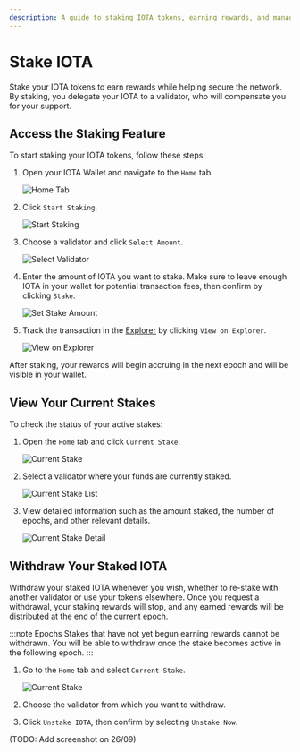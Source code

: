 ```yaml
---
description: A guide to staking IOTA tokens, earning rewards, and managing your staked assets.
---
```

# Stake IOTA

Stake your IOTA tokens to earn rewards while helping secure the network.
By staking, you delegate your IOTA to a validator, who will compensate you for your support.

## Access the Staking Feature

To start staking your IOTA tokens, follow these steps:

1. Open your IOTA Wallet and navigate to the `Home` tab.

   ![Home Tab](/img/about-iota/iota-wallet/how-to/basics/home-tab.png)

2. Click `Start Staking`.

   ![Start Staking](/img/about-iota/iota-wallet/how-to/stake/start-staking.png)

3. Choose a validator and click `Select Amount`.

   ![Select Validator](/img/about-iota/iota-wallet/how-to/stake/select-validator.png)

4. Enter the amount of IOTA you want to stake. Make sure to leave enough IOTA in your wallet for potential transaction fees, then confirm by clicking `Stake`.

   ![Set Stake Amount](/img/about-iota/iota-wallet/how-to/stake/set-stake-amount.png)

5. Track the transaction in the [Explorer](https://explorer.iota.cafe/) by clicking `View on Explorer`.

   ![View on Explorer](/img/about-iota/iota-wallet/how-to/stake/view-on-explorer.png)

After staking, your rewards will begin accruing in the next epoch and will be visible in your wallet.

## View Your Current Stakes

To check the status of your active stakes:

1. Open the `Home` tab and click `Current Stake`.

   ![Current Stake](/img/about-iota/iota-wallet/how-to/stake/current-stake.png)

2. Select a validator where your funds are currently staked.

   ![Current Stake List](/img/about-iota/iota-wallet/how-to/stake/current-stake-list.png)

3. View detailed information such as the amount staked, the number of epochs, and other relevant details.

   ![Current Stake Detail](/img/about-iota/iota-wallet/how-to/stake/current-stake-detail.png)

## Withdraw Your Staked IOTA

Withdraw your staked IOTA whenever you wish, whether to re-stake with another validator or use your tokens elsewhere.
Once you request a withdrawal, your staking rewards will stop,
and any earned rewards will be distributed at the end of the current epoch.

:::note Epochs
Stakes that have not yet begun earning rewards cannot be withdrawn. You will be able to withdraw once the stake becomes active in the following epoch.
:::

1. Go to the `Home` tab and select `Current Stake`.

   ![Current Stake](/img/about-iota/iota-wallet/how-to/stake/current-stake.png)

2. Choose the validator from which you want to withdraw.

3. Click `Unstake IOTA`, then confirm by selecting `Unstake Now`.

(TODO: Add screenshot on 26/09)

